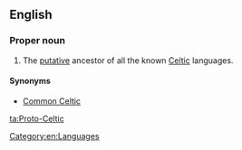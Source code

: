 ==English==
{{wikipedia}}

===Proper noun===
{{en-proper noun|head=[[proto-|Proto]]-[[Celtic]]}}

# The [[putative]] ancestor of all the known [[Celtic]] languages.

====Synonyms====
* [[Common Celtic]]

[[Category:en:Languages]]

[[ta:Proto-Celtic]]